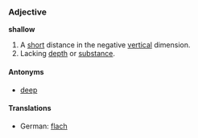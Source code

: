 === Adjective ===
'''shallow'''

#A [[short]] distance in the negative [[vertical]] dimension.
#Lacking [[depth]] or [[substance]].

==== Antonyms ====
*[[deep]]

====Translations====
*German: [[flach]]